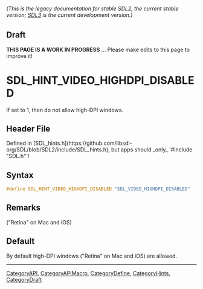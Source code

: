 ====== (This is the legacy documentation for stable SDL2, the current stable version; [https://wiki.libsdl.org/SDL3/ SDL3] is the current development version.) ======

== Draft ==

'''THIS PAGE IS A WORK IN PROGRESS''' ... Please make edits to this page to improve it!


<!-- #*^*^*^*^*See https://wiki.libsdl.org/SGEnumerations for details on editing this page*^*^*^*^* -->
= SDL_HINT_VIDEO_HIGHDPI_DISABLED =

If set to 1, then do not allow high-DPI windows.

== Header File ==

Defined in [SDL_hints.h](https://github.com/libsdl-org/SDL/blob/SDL2/include/SDL_hints.h), but apps should _only_ `#include "SDL.h"`!

== Syntax ==

<syntaxhighlight lang='c'>
#define SDL_HINT_VIDEO_HIGHDPI_DISABLED "SDL_VIDEO_HIGHDPI_DISABLED"</syntaxhighlight>

== Remarks ==

("Retina" on Mac and iOS)

== Default ==

By default high-DPI windows ("Retina" on Mac and iOS) are allowed.

----
[[CategoryAPI]], [[CategoryAPIMacro]], [[CategoryDefine]], [[CategoryHints]], [[CategoryDraft]]
<!-- #See the Style Guide for instructions on editing the footer. -->



